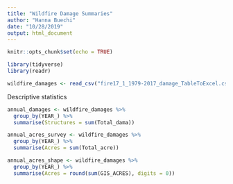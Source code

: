 ```yaml
---
title: "Wildfire Damage Summaries"
author: "Hanna Buechi"
date: "10/28/2019"
output: html_document
---
```


```r
knitr::opts_chunk$set(echo = TRUE)
```

```r

library(tidyverse)
library(readr)

wildfire_damages <- read_csv("fire17_1_1979-2017_damage_TableToExcel.csv")

```

Descriptive statistics

```r

annual_damages <- wildfire_damages %>% 
  group_by(YEAR_) %>% 
  summarise(Structures = sum(Total_dama))

annual_acres_survey <- wildfire_damages %>% 
  group_by(YEAR_) %>% 
  summarise(Acres = sum(Total_acre))

annual_acres_shape <- wildfire_damages %>% 
  group_by(YEAR_) %>% 
  summarise(Acres = round(sum(GIS_ACRES), digits = 0))

```

